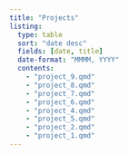 ```yaml
---
title: "Projects"
listing:
  type: table
  sort: "date desc"
  fields: [date, title]
  date-format: "MMMM, YYYY"
  contents:
    - "project_9.qmd"
    - "project_8.qmd"
    - "project_7.qmd"
    - "project_6.qmd"
    - "project_4.qmd"
    - "project_5.qmd"
    - "project_2.qmd"
    - "project_1.qmd"
---
```

